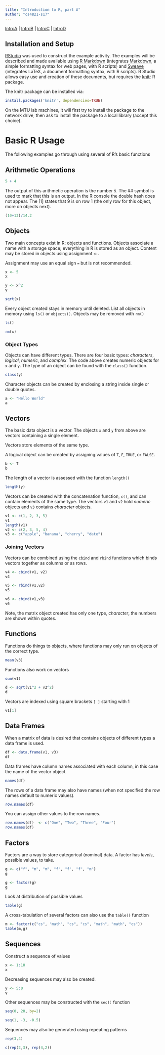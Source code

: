 ```yaml
---
title: "Introduction to R, part A"
author: "cs4821-s17"
---
```


[IntroA](introA.html) | [IntroB](introB.html) | [IntroC](introC.html) | [IntroD](introD.html)



## Installation and Setup

[RStudio](http://www.rstudio.com/ide/) was used to construct the example activity.  The examples will be described and made available using [R Markdown](http://www.rstudio.com/ide/docs/r_markdown) (integrates [Markdown](http://daringfireball.net/projects/markdown), a simple formatting syntax for web pages, with R scripts) and [Sweave](http://www.statistik.lmu.de/~leisch/Sweave/) (integrates LaTeX, a document formatting syntax, with R scripts).  R Studio allows easy use and creation of these documents, but requires the [knitr](http://yihui.github.com/knitr/) R package.

The knitr package can be installed via:
```r
install.packages('knitr', dependencies=TRUE)
```

On the MTU lab machines, it will first try to install the package to the network drive, then ask to install the package to a local library (accept this choice).


# Basic R Usage

The following examples go through using several of R's basic functions

## Arithmetic Operations

```r
5 + 4
```

The output of this arithmetic operation is the number `9`.  The ## symbol is used to mark that this is an output.  In the R console the double hash does not appear.  The [1] states that 9 is on row 1 (the only row for this object, more on objects next).

```r
(10+13)/14.2
```

## Objects

Two main concepts exist in R: objects and functions.  Objects associate a name with a storage space; everything in R is stored as an object.  Content may be stored in objects using assignment `<-`.
 
Assignment may use an equal sign `=` but is not recommended.

```r
x <- 5
x
```

```r
y <- x^2
y
```

```r
sqrt(x)
```

Every object created stays in memory until deleted.  List all objects in memory using `ls()` or `objects()`.  Objects may be removed with `rm()`

```r
ls()
```

```r
rm(x)
```

### Object Types

Objects can have different types. There are four basic types: _characters_, _logical_, _numeric_, and _complex_.  The code above creates numeric objects for `x` and `y`.  The type of an object can be found with the `class()` function. 

```r
class(y)
```

Character objects can be created by enclosing a string inside single or double quotes.  

```r
a <- "Hello World"
a
```


## Vectors

The basic data object is a vector.  The objects `x` and `y` from above are vectors containing a single element.

Vectors store elements of the same type.  

A logical object can be created by assigning values of `T`, `F`, `TRUE`, or `FALSE`.

```r
b <- T
b
```

The length of a vector is assessed with the function `length()`

```r
length(y)
```

Vectors can be created with the concatenation function, `c()`, and can contain elements of the same type.  The vectors `v1` and `v2` hold _numeric_ objects and `v3` contains _character_ objects. 

```r
v1 <- c(1, 2, 3, 5)
v1
length(v1)
v2 <- c(2, 3, 5, 4)
v3 <- c("apple", "banana", "cherry", "date")
```

### Joining Vectors

Vectors can be combined using the `cbind` and `rbind` functions which binds vectors together as columns or as rows. 

```r
v4 <- cbind(v1, v2)
v4
```

```r
v5 <- rbind(v1,v2)
v5
```

```r
v6 <- cbind(v1,v3)
v6
```

Note, the matrix object created has only one type, _character_, the numbers are shown within quotes.


## Functions

Functions do things to objects, where functions may only run on objects of the correct type. 

```r
mean(v3)
```

Functions also work on vectors

```r
sum(v1)
```

```r
d <- sqrt(v1^2 + v2^2)
d
```

Vectors are indexed using square brackets `[ ]` starting with 1
```r
v1[1]
```

## Data Frames

When a matrix of data is desired that contains objects of different types a data frame is used.  

```r
df <- data.frame(v1, v3)
df
```

Data frames have column names associated with each column, in this case the name of the vector object.

```r
names(df)
```

The rows of a data frame may also have names (when not specified the row names default to numeric values). 

```r
row.names(df)
```

You can assign other values to the row names. 

```r
row.names(df)  <- c("One", "Two", "Three", "Four")
row.names(df)
```

## Factors

Factors are a way to store categorical (nominal) data.  A factor has _levels_, possible values, to take. 

```r
g <- c("f", "m", "m", "f", "f", "f", "m")
g
```

```r
g <- factor(g)
g
```

Look at distribution of possible values

```r
table(g)
```

A cross-tabulation of several factors can also use the `table()` function

```r
m <- factor(c("cs", "math", "cs", "cs", "math", "math", "cs"))
table(m,g)
```

## Sequences

Construct a sequence of values

```r
x <- 1:10
x
```

Decreasing sequences may also be created. 

```r
y <- 5:0
y
```

Other sequences may be constructed with the `seq()` function

```r
seq(0, 20, by=2)
```

```r
seq(1, -3, -0.5)
```

Sequences may also be generated using repeating patterns

```r
rep(3,4)
```

```r
c(rep(2,3), rep(4,2))
```

